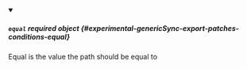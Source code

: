 
<details className="config-field" data-expandable="false" open>
<summary>

##### `equal` <span className="config-field-required" data-required="false">required</span> <span className="config-field-type">object</span> <span className="config-field-default"></span> <span className="config-field-enum"></span> {#experimental-genericSync-export-patches-conditions-equal}

Equal is the value the path should be equal to

</summary>



</details>
